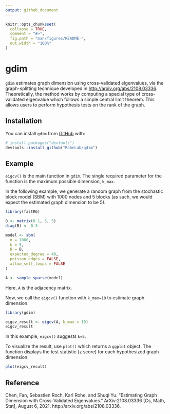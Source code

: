 ```yaml
---
output: github_document
---
```


<!-- README.md is generated from README.Rmd. Please edit that file -->

```r
knitr::opts_chunk$set(
  collapse = TRUE,
  comment = "#>",
  fig.path = "man/figures/README-",
  out.width = "100%"
)
```

# gdim

<!-- badges: start -->
<!-- badges: end -->

`gdim` estimates graph dimension using cross-validated eigenvalues, via the graph-splitting technique developed in <http://arxiv.org/abs/2108.03336>. Theoretically, the method works by computing a special type of cross-validated eigenvalue which follows a simple central limit theorem. This allows users to perform hypothesis tests on the rank of the graph.

## Installation

You can install `gdim` from [GitHub](https://github.com/) with:

``` r
# install.packages("devtools")
devtools::install_github("RoheLab/gdim")
```

## Example

`eigcv()` is the main function in `gdim`. The single required parameter for the function is the maximum possible dimension, `k_max`. 

In the following example, we generate a random graph from the stochastic block model (SBM) with 1000 nodes and 5 blocks (as such, we would expect the estimated graph dimension to be 5). 

```r
library(fastRG)

B <- matrix(0.1, 5, 5)
diag(B) <- 0.3

model <- sbm(
  n = 1000,
  k = 5,
  B = B,
  expected_degree = 40,
  poisson_edges = FALSE,
  allow_self_loops = FALSE
)

A <- sample_sparse(model)
```
Here, `A` is the adjacency matrix.

Now, we call the `eigcv()` function with `k_max=10` to estimate graph dimension. 
```r
library(gdim)

eigcv_result <- eigcv(A, k_max = 10)
eigcv_result
```
In this example, `eigcv()` suggests `k=5`. 

To visualize the result, use `plot()` which returns a `ggplot` object. The function displays the test statistic (z score) for each hypothesized graph dimension.

```r
plot(eigcv_result)
```

## Reference

Chen, Fan, Sebastien Roch, Karl Rohe, and Shuqi Yu. “Estimating Graph Dimension with Cross-Validated Eigenvalues.” ArXiv:2108.03336 [Cs, Math, Stat], August 6, 2021. http://arxiv.org/abs/2108.03336.
